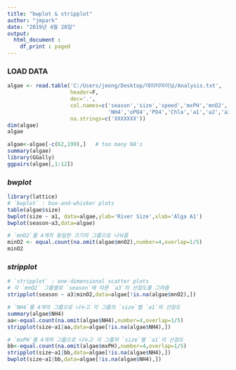 ```yaml
---
title: "bwplot & stripplot"
author: "jmpark"
date: "2019년 4월 28일"
output: 
  html_document :
    df_print : paged
---
```


### LOAD DATA
```r
algae <- read.table('C:/Users/jeong/Desktop/데이터마이닝/Analysis.txt',
                    header=F,
                    dec='.',
                    col.names=c('season','size','speed','mxPH','mnO2','Cl','NO3',
                                'NH4','oPO4','PO4','Chla','a1','a2','a3','a4','a5','a6','a7'),
                    na.strings=c('XXXXXXX'))
dim(algae)
algae

algae<-algae[-c(62,199),]   # too many NA's
summary(algae)
library(GGally)
ggpairs(algae[,1:12])

```

### *bwplot*
```r
library(lattice)
# `bwplot` : box-and-whisker plots
table(algae$size)
bwplot(size ~ a1, data=algae,ylab='River Size',xlab='Alga A1')
bwplot(season~a3,data=algae)

# `mnO2`를 4개의 동일한 크기의 그룹으로 나눠줌
minO2 <- equal.count(na.omit(algae$mnO2),number=4,overlap=1/5)
minO2
```

### *stripplot*
```r
# `stripplot` : one-dimensional scatter plots
# 각 `mnO2` 그룹별로 `season`에 따른 `a3`의 산점도를 그려줌
stripplot(season ~ a3|minO2,data=algae[!is.na(algae$mnO2),])

# `NH4`를 4개의 그룹으로 나누고 각 그룹의 `size`별 `a1`의 산점도
summary(algae$NH4)
aa<-equal.count(na.omit(algae$NH4),number=4,overlap=1/5)
stripplot(size~a1|aa,data=algae[!is.na(algae$NH4),])

# `mxPH`를 4개의 그룹으로 나누고 각 그룹의 `size`별 `a1`의 산점도
bb<-equal.count(na.omit(algae$mxPH),number=4,overlap=1/5)
stripplot(size~a1|bb,data=algae[!is.na(algae$NH4),])
bwplot(size~a1|bb,data=algae[!is.na(algae$NH4),])

```



